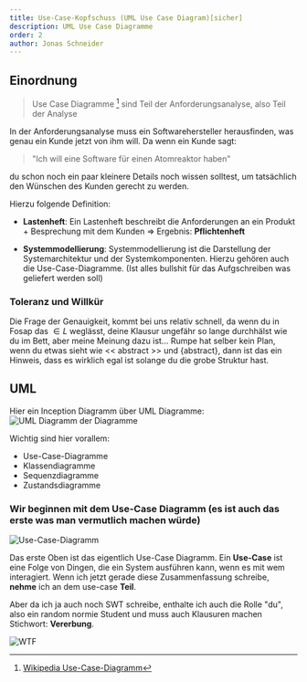 ```yaml
---
title: Use-Case-Kopfschuss (UML Use Case Diagram)[sicher]
description: UML Use Case Diagramme 
order: 2
author: Jonas Schneider
---
```


## Einordnung

> Use Case Diagramme [^1] sind Teil der Anforderungsanalyse, also Teil der Analyse

In der Anforderungsanalyse muss ein Softwarehersteller herausfinden, was genau ein Kunde jetzt von ihm will. Da wenn ein Kunde sagt:

> "Ich will eine Software für einen Atomreaktor haben"

du schon noch ein paar kleinere Details noch wissen solltest, um tatsächlich den Wünschen des Kunden gerecht zu werden.

Hierzu folgende Definition:

- **Lastenheft**: Ein Lastenheft beschreibt die Anforderungen an ein Produkt + Besprechung mit dem Kunden $\Rightarrow$ Ergebnis: **Pflichtenheft**

- **Systemmodellierung**: Systemmodellierung ist die Darstellung der Systemarchitektur und der Systemkomponenten. Hierzu gehören auch die Use-Case-Diagramme. (Ist alles bullshit für das Aufgschreiben was geliefert werden soll)

### Toleranz und Willkür

Die Frage der Genauigkeit, kommt bei uns relativ schnell, da wenn du in Fosap das $\in L$ weglässt, deine Klausur ungefähr so lange durchhälst wie du im Bett, 
aber meine Meinung dazu ist... Rumpe hat selber kein Plan, wenn du etwas sieht wie \<\< abstract \>\> und \{abstract\}, 
dann ist das ein Hinweis, dass es wirklich egal ist solange du die grobe Struktur hast.

## UML

Hier ein Inception Diagramm über UML Diagramme:
![UML Diagramm der Diagramme](https://upload.wikimedia.org/wikipedia/commons/thumb/d/da/UML-Diagrammhierarchie.svg/1920px-UML-Diagrammhierarchie.svg.png)

Wichtig sind hier vorallem:
- Use-Case-Diagramme
- Klassendiagramme
- Sequenzdiagramme
- Zustandsdiagramme

### Wir beginnen mit dem Use-Case Diagramm (es ist auch das erste was man vermutlich machen würde)

![Use-Case-Diagramm](/teaching-assets/es/use-case-diagramm.png)

Das erste Oben ist das eigentlich Use-Case Diagramm. Ein **Use-Case** ist eine Folge von Dingen, die ein System ausführen kann, wenn es mit wem interagiert.
Wenn ich jetzt gerade diese Zusammenfassung schreibe, **nehme** ich an dem use-case **Teil**.

Aber da ich ja auch noch SWT schreibe, enthalte ich auch die Rolle "du", also ein random normie Student und muss auch Klausuren machen Stichwort: **Vererbung**.

![WTF](https://media.tenor.com/y4QbP8-Oo6gAAAAd/laughing-green.gif)

<RumpeQuiz/>

[^1]: [Wikipedia Use-Case-Diagramm](https://de.wikipedia.org/wiki/Use-Case-Diagramm)